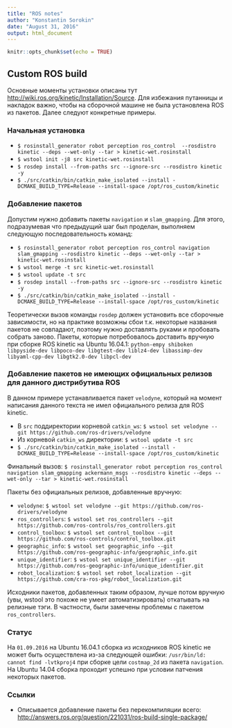 ```yaml
---
title: "ROS notes"
author: "Konstantin Sorokin"
date: "August 31, 2016"
output: html_document
---
```


```r
knitr::opts_chunk$set(echo = TRUE)
```

## Custom ROS build
Основные моменты установки описаны тут <http://wiki.ros.org/kinetic/Installation/Source>. Для избежания путанницы и накладок важно, чтобы на сборочной машине не была установлена ROS из пакетов. Далее следуют конкретные примеры.

### Начальная установка

* `$ rosinstall_generator robot perception ros_control  --rosdistro kinetic --deps --wet-only --tar > kinetic-wet.rosinstall`
* `$ wstool init -j8 src kinetic-wet.rosinstall`
* `$ rosdep install --from-paths src --ignore-src --rosdistro kinetic -y`
* `$ ./src/catkin/bin/catkin_make_isolated --install -DCMAKE_BUILD_TYPE=Release --install-space /opt/ros_custom/kinetic`

### Добавление пакетов
Допустим нужно добавить пакеты `navigation` и `slam_gmapping`. Для этого, подразумевая что предыдущий шаг был проделан, выполняем следующую последовательность команд:

* `$ rosinstall_generator robot perception ros_control navigation slam_gmapping --rosdistro kinetic --deps --wet-only --tar > kinetic-wet.rosinstall`
* `$ wstool merge -t src kinetic-wet.rosinstall`
* `$ wstool update -t src`
* `$ rosdep install --from-paths src --ignore-src --rosdistro kinetic -y`
* `$ ./src/catkin/bin/catkin_make_isolated --install -DCMAKE_BUILD_TYPE=Release --install-space /opt/ros_custom/kinetic`

Теоретически вызов команды `rosdep` должен установить все сборочные зависимости, но на практике возможны сбои т.к. некоторые названия пакетов не совпадают, поэтому нужно доставлять руками и пробовать собрать заново. Пакеты, которые потребовалось доставить вручную при сборке ROS kinetic на Ubuntu 16.04.1: `python-empy shiboken libpyside-dev libpoco-dev libgtest-dev liblz4-dev libassimp-dev libyaml-cpp-dev libgtk2.0-dev libpcl-dev`

### Добавление пакетов не имеющих официальных релизов для данного дистрибутива ROS
В данном примере устанавливается пакет `velodyne`, который на момент написания данного текста не имел официального релиза для ROS kinetic.

* В `src` поддиректории корневой `catkin_ws`: `$ wstool set velodyne --git https://github.com/ros-drivers/velodyne`
* Из корневой `catkin_ws` директории: `$ wstool update -t src`
* `$ ./src/catkin/bin/catkin_make_isolated --install -DCMAKE_BUILD_TYPE=Release --install-space /opt/ros_custom/kinetic`

Финальный вызов:
`$ rosinstall_generator robot perception ros_control navigation slam_gmapping ackermann_msgs --rosdistro kinetic --deps --wet-only --tar > kinetic-wet.rosinstall`

Пакеты без официальных релизов, добавленные вручную:

* `velodyne`: `$ wstool set velodyne --git https://github.com/ros-drivers/velodyne`
* `ros_controllers`: `$ wstool set ros_controllers --git https://github.com/ros-controls/ros_controllers.git`
* `control_toolbox`: `$ wstool set control_toolbox --git https://github.com/ros-controls/control_toolbox.git`
* `geographic_info`: `$ wstool set geographic_info --git https://github.com/ros-geographic-info/geographic_info.git`
* `unique_identifier`: `$ wstool set unique_identifier --git https://github.com/ros-geographic-info/unique_identifier.git`
* `robot_localization`: `$ wstool set robot_localization --git https://github.com/cra-ros-pkg/robot_localization.git`

Исходники пакетов, добавленных таким образом, лучше потом вручную (увы, wstool это похоже не умеет автоматизировать) откатывать на релизные тэги. В частности, были замечены проблемы с пакетом `ros_controllers`.

### Статус
На `01.09.2016` на Ubuntu 16.04.1 сборка из исходников ROS kinetic не может быть осуществлена из-за следующей ошибки:
`/usr/bin/ld: cannot find -lvtkproj4` при сборке цели `costmap_2d` из пакета `navigation`. На Ubuntu 14.04 сборка проходит успешно при условии патчения некоторых пакетов.


### Ссылки

* Описывается добавление пакеты без перекомпиляции всего: <http://answers.ros.org/question/221031/ros-build-single-package/>
